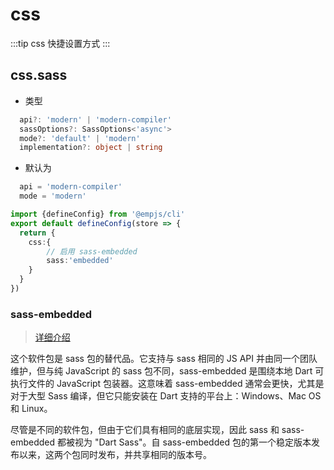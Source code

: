 # css

<Badge text="add in v3.0.0-rc.16" type="warning" />

:::tip
css 快捷设置方式
:::
## css.sass
+ 类型
```ts
  api?: 'modern' | 'modern-compiler'
  sassOptions?: SassOptions<'async'>
  mode?: 'default' | 'modern'
  implementation?: object | string
```

+ 默认为 
```js
  api = 'modern-compiler'
  mode = 'modern'
```

```ts title="emp-config.js"
import {defineConfig} from '@empjs/cli'
export default defineConfig(store => {
  return {
    css:{
        // 启用 sass-embedded
        sass:'embedded'
    }
  }
})
```

### sass-embedded
> [详细介绍](https://www.npmjs.com/package/sass-embedded)

这个软件包是 sass 包的替代品。它支持与 sass 相同的 JS API 并由同一个团队维护，但与纯 JavaScript 的 sass 包不同，sass-embedded 是围绕本地 Dart 可执行文件的 JavaScript 包装器。这意味着 sass-embedded 通常会更快，尤其是对于大型 Sass 编译，但它只能安装在 Dart 支持的平台上：Windows、Mac OS 和 Linux。

尽管是不同的软件包，但由于它们具有相同的底层实现，因此 sass 和 sass-embedded 都被视为 "Dart Sass"。自 sass-embedded 包的第一个稳定版本发布以来，这两个包同时发布，并共享相同的版本号。